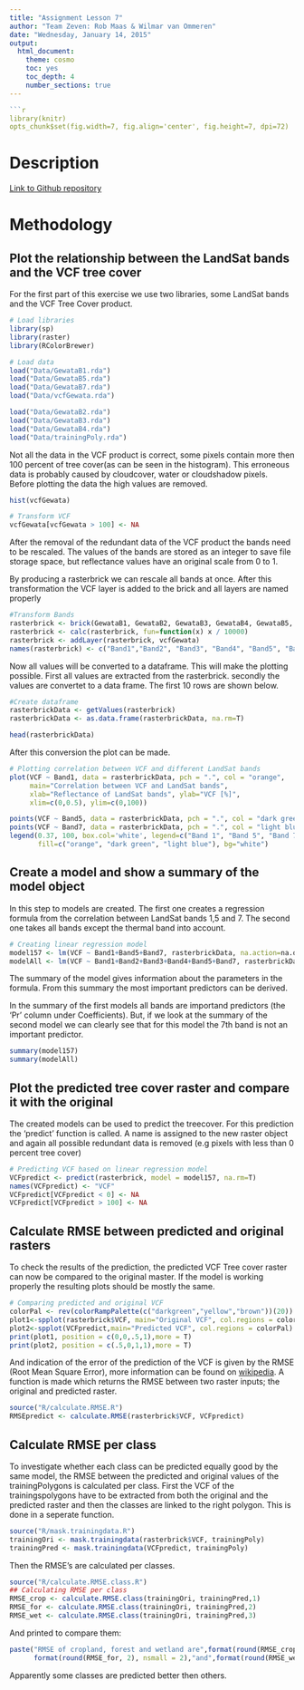 ```yaml
---
title: "Assignment Lesson 7"
author: "Team Zeven: Rob Maas & Wilmar van Ommeren"
date: "Wednesday, January 14, 2015"
output:
  html_document:
    theme: cosmo
    toc: yes
    toc_depth: 4
    number_sections: true
---
```


```r
```r
library(knitr)
opts_chunk$set(fig.width=7, fig.align='center', fig.height=7, dpi=72)
```
# Description

[Link to Github repository](https://github.com/Boonalds/Lesson7_TeamZeven.git)

# Methodology
## Plot the relationship between the LandSat bands and the VCF tree cover
For the first part of this exercise we use two libraries, some LandSat
bands and the VCF Tree Cover product.

```r
# Load libraries
library(sp) 
library(raster)
library(RColorBrewer)

# Load data
load("Data/GewataB1.rda")
load("Data/GewataB5.rda")
load("Data/GewataB7.rda")
load("Data/vcfGewata.rda")
```

```r
load("Data/GewataB2.rda")
load("Data/GewataB3.rda")
load("Data/GewataB4.rda")
load("Data/trainingPoly.rda")
```

Not all the data in the VCF product is correct, some pixels contain more then 100 percent of tree cover(as can be seen in the histogram). This erroneous data is probably  caused by cloudcover, water or cloudshadow pixels. Before plotting the data the high values are removed.

```r
hist(vcfGewata)
```


```r
# Transform VCF
vcfGewata[vcfGewata > 100] <- NA
```

After the removal of the redundant data of the VCF product the bands need to be rescaled. The values of the bands are stored as an integer to save file storage space, but reflectance values have an original scale from 0 to 1.

By producing a rasterbrick we can rescale all bands at once. After this transformation the VCF layer is added to the brick and all layers are named properly


```r
#Transform Bands
rasterbrick <- brick(GewataB1, GewataB2, GewataB3, GewataB4, GewataB5, GewataB7)
rasterbrick <- calc(rasterbrick, fun=function(x) x / 10000)
rasterbrick <- addLayer(rasterbrick, vcfGewata)
names(rasterbrick) <- c("Band1","Band2", "Band3", "Band4", "Band5", "Band7", "VCF")

```

Now all values will be converted to a dataframe. This will make the plotting possible. First all values are extracted from the rasterbrick. secondly the values are convertet to a data frame. The first 10 rows are shown below.

```r
#Create dataframe
rasterbrickData <- getValues(rasterbrick)
rasterbrickData <- as.data.frame(rasterbrickData, na.rm=T)
```

```r
head(rasterbrickData)
```

After this conversion the plot can be made.

```r
# Plotting correlation between VCF and different LandSat bands
plot(VCF ~ Band1, data = rasterbrickData, pch = ".", col = "orange", 
     main="Correlation between VCF and LandSat bands", 
     xlab="Reflectance of LandSat bands", ylab="VCF [%]", 
     xlim=c(0,0.5), ylim=c(0,100))

points(VCF ~ Band5, data = rasterbrickData, pch = ".", col = "dark green")
points(VCF ~ Band7, data = rasterbrickData, pch = ".", col = "light blue")
legend(0.37, 100, box.col='white', legend=c("Band 1", "Band 5", "Band 7"),
       fill=c("orange", "dark green", "light blue"), bg="white")
```

## Create a model and show a summary of the model object
In this step to models are created. The first one creates a regression formula from the correlation between LandSat bands 1,5 and 7. The second one takes all bands except the thermal band into account.

```r
# Creating linear regression model
model157 <- lm(VCF ~ Band1+Band5+Band7, rasterbrickData, na.action=na.omit)
modelAll <- lm(VCF ~ Band1+Band2+Band3+Band4+Band5+Band7, rasterbrickData, na.action=na.omit)
```

The summary of the model gives information about the parameters in the formula. From this summary the most important predictors can be derived.

In the summary of the first models all bands are importand predictors (the 'Pr' column under Coefficients). But, if we look at the summary of the second model we can clearly see that for this model the 7th band is not an important predictor.

```r
summary(model157)
summary(modelAll)
```

## Plot the predicted tree cover raster and compare it with the original

The created models can be used to predict the treecover. For this prediction the 'predict' function is called. A name is assigned to the new raster object and again all possible redundant data is removed (e.g pixels with less than 0 percent tree cover)

```r
# Predicting VCF based on linear regression model
VCFpredict <- predict(rasterbrick, model = model157, na.rm=T)
names(VCFpredict) <- "VCF"
VCFpredict[VCFpredict < 0] <- NA
VCFpredict[VCFpredict > 100] <- NA
```

## Calculate RMSE between predicted and original rasters
To check the results of the prediction, the predicted VCF Tree cover raster can now be compared to the original master. If the model is working properly the resulting plots should be mostly the same.

```r
# Comparing predicted and original VCF
colorPal <- rev(colorRampPalette(c("darkgreen","yellow","brown"))(20)) # Create color palette
plot1<-spplot(rasterbrick$VCF, main="Original VCF", col.regions = colorPal)
plot2<-spplot(VCFpredict,main="Predicted VCF", col.regions = colorPal)
print(plot1, position = c(0,0,.5,1),more = T)
print(plot2, position = c(.5,0,1,1),more = T)
```

And indication of the error of the prediction of the VCF is given by the RMSE (Root Mean Square Error), more information can be found on [wikipedia](http://en.wikipedia.org/wiki/Root-mean-square_deviation). A function is made which returns the RMSE between two raster inputs; the original and predicted raster.

```r
source("R/calculate.RMSE.R")
RMSEpredict <- calculate.RMSE(rasterbrick$VCF, VCFpredict)
```

## Calculate RMSE per class
To investigate whether each class can be predicted equally good by the same model, the RMSE between the predicted and original values of the trainingPolygons is calculated per class. First the VCF of the trainingspolygons have to be extracted from both the original and the predicted raster and then the classes are linked to the right polygon. This is done in a seperate function.

```r
source("R/mask.trainingdata.R")
trainingOri <- mask.trainingdata(rasterbrick$VCF, trainingPoly)
trainingPred <- mask.trainingdata(VCFpredict, trainingPoly)
```

Then the RMSE's are calculated per classes.
```r
source("R/calculate.RMSE.class.R")
## Calculating RMSE per class
RMSE_crop <- calculate.RMSE.class(trainingOri, trainingPred,1)
RMSE_for <- calculate.RMSE.class(trainingOri, trainingPred,2)
RMSE_wet <- calculate.RMSE.class(trainingOri, trainingPred,3)
```

And printed to compare them:
```r
paste("RMSE of cropland, forest and wetland are",format(round(RMSE_crop, 2), nsmall = 2),",",
      format(round(RMSE_for, 2), nsmall = 2),"and",format(round(RMSE_wet, 2), nsmall = 2),"respectively.")
```
Apparently some classes are predicted better then others.